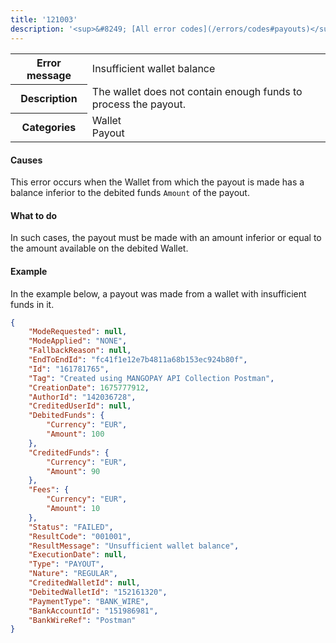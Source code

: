 ```yaml
---
title: '121003'  
description: '<sup>&#8249; [All error codes](/errors/codes#payouts)</sup>'
---
```

  
<table>
    <tbody>
        <tr>
            <th class="header"><strong>Error message</strong></th>
            <td class="table-content">Insufficient wallet balance</td>
        </tr>
        <tr>
            <th class="header"><strong>Description</strong></th>
            <td class="table-content">The wallet does not contain enough funds to process the payout.</td>
        </tr>
        <tr>
            <th class="header"><strong>Categories</strong></th>
            <td class="table-content">  
<div class="label">Wallet</div>  
<div class="label">Payout</div>
</td>
        </tr>
    </tbody>
</table>  

#### Causes  

This error occurs when the Wallet from which the payout is made has a balance inferior to the debited funds `Amount` of the payout.  

#### What to do  

In such cases, the payout must be made with an amount inferior or equal to the amount available on the debited Wallet.  

#### Example  

In the example below, a payout was made from a wallet with insufficient funds in it.  
```json API Response
{
    "ModeRequested": null,
    "ModeApplied": "NONE",
    "FallbackReason": null,
    "EndToEndId": "fc41f1e12e7b4811a68b153ec924b80f",
    "Id": "161781765",
    "Tag": "Created using MANGOPAY API Collection Postman",
    "CreationDate": 1675777912,
    "AuthorId": "142036728",
    "CreditedUserId": null,
    "DebitedFunds": {
        "Currency": "EUR",
        "Amount": 100
    },
    "CreditedFunds": {
        "Currency": "EUR",
        "Amount": 90
    },
    "Fees": {
        "Currency": "EUR",
        "Amount": 10
    },
    "Status": "FAILED",
    "ResultCode": "001001",
    "ResultMessage": "Unsufficient wallet balance",
    "ExecutionDate": null,
    "Type": "PAYOUT",
    "Nature": "REGULAR",
    "CreditedWalletId": null,
    "DebitedWalletId": "152161320",
    "PaymentType": "BANK_WIRE",
    "BankAccountId": "151986981",
    "BankWireRef": "Postman"
}
```